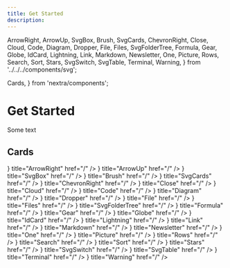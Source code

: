 ```yaml
---
title: Get Started
description: 
---
```


  ArrowRight,
  ArrowUp,
  SvgBox, 
  Brush, 
  SvgCards, 
  ChevronRight, 
  Close, 
  Cloud, 
  Code, 
  Diagram, 
  Dropper, 
  File, 
  Files, 
  SvgFolderTree, 
  Formula, 
  Gear, 
  Globe, 
  IdCard, 
  Lightning, 
  Link, 
  Markdown, 
  Newsletter, 
  One, 
  Picture, 
  Rows, 
  Search, 
  Sort, 
  Stars, 
  SvgSwitch, 
  SvgTable, 
  Terminal, 
  Warning,
} from '../../../components/svg';

  Cards,
} from 'nextra/components';

# Get Started

Some text

## Cards

  <Cards>
    <Cards.Card
      icon={<ArrowRight />}
      title="ArrowRight"
      href="/"
    />
    <Cards.Card
      icon={<ArrowUp />}
      title="ArrowUp"
      href="/"
    />
    <Cards.Card
      icon={<SvgBox />}
      title="SvgBox"
      href="/"
    />
    <Cards.Card
      icon={<Brush />}
      title="Brush"
      href="/"
    />
    <Cards.Card
      icon={<SvgCards />}
      title="SvgCards"
      href="/"
    />
    <Cards.Card
      icon={<ChevronRight />}
      title="ChevronRight"
      href="/"
    />
    <Cards.Card
      icon={<Close />}
      title="Close"
      href="/"
    />
    <Cards.Card
      icon={<Cloud />}
      title="Cloud"
      href="/"
    />
    <Cards.Card
      icon={<Code />}
      title="Code"
      href="/"
    />
    <Cards.Card
      icon={<Diagram />}
      title="Diagram"
      href="/"
    />
    <Cards.Card
      icon={<Dropper />}
      title="Dropper"
      href="/"
    />
    <Cards.Card
      icon={<File />}
      title="File"
      href="/"
    />
    <Cards.Card
      icon={<Files />}
      title="Files"
      href="/"
    />
    <Cards.Card
      icon={<SvgFolderTree />}
      title="SvgFolderTree"
      href="/"
    />
    <Cards.Card
      icon={<Formula />}
      title="Formula"
      href="/"
    />
    <Cards.Card
      icon={<Gear />}
      title="Gear"
      href="/"
    />
    <Cards.Card
      icon={<Globe />}
      title="Globe"
      href="/"
    />
    <Cards.Card
      icon={<IdCard />}
      title="IdCard"
      href="/"
    />
    <Cards.Card
      icon={<Lightning />}
      title="Lightning"
      href="/"
    />
    <Cards.Card
      icon={<Link />}
      title="Link"
      href="/"
    />
    <Cards.Card
      icon={<Markdown />}
      title="Markdown"
      href="/"
    />
    <Cards.Card
      icon={<Newsletter />}
      title="Newsletter"
      href="/"
    />
    <Cards.Card
      icon={<One />}
      title="One"
      href="/"
    />
    <Cards.Card
      icon={<Picture />}
      title="Picture"
      href="/"
    />
    <Cards.Card
      icon={<Rows />}
      title="Rows"
      href="/"
    />
    <Cards.Card
      icon={<Search />}
      title="Search"
      href="/"
    />
    <Cards.Card
      icon={<Sort />}
      title="Sort"
      href="/"
    />
    <Cards.Card
      icon={<Stars />}
      title="Stars"
      href="/"
    />
    <Cards.Card
      icon={<SvgSwitch />}
      title="SvgSwitch"
      href="/"
    />
    <Cards.Card
      icon={<SvgTable />}
      title="SvgTable"
      href="/"
    />
    <Cards.Card
      icon={<Terminal />}
      title="Terminal"
      href="/"
    />
    <Cards.Card
      icon={<Warning />}
      title="Warning"
      href="/"
    />
    <Cards.Card
      icon="🚀&nbsp;&ensp;"
      title="Emoji"
      href="/"
    />
  </Cards>
